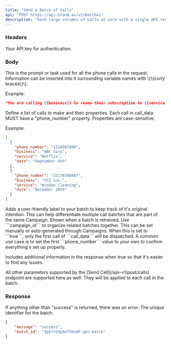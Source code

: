 ```yaml
---
title: "Send a Batch of Calls"
api: "POST https://api.bland.ai/v1/batches"
description: "Send large volumes of calls at once with a single API request."
---
```


### Headers

<ParamField header="authorization" type="string" required>
  Your API key for authentication.
</ParamField>

### Body

<ParamField body="base_prompt" type="string" required>
  This is the prompt or task used for all the phone calls in the request. Information can be inserted into it surrounding variable names with \{\{curly braces\}\}.

  Example: 
  ```json
  "You are calling {{business}} to renew their subscription to {{service}} before it expires on {{date}}."
  ```
</ParamField>

<ParamField body="call_data" type="array" required>
  Define a list of calls to make and their properties. Each call in call_data MUST have a "phone_number" property. Properties are case-sensitive.

  Example:
```json
[
  {   
    "phone_number": "1234567890",
    "business": "ABC Corp",
    "service": "Netflix",
    "date": "September 4th"
  },
  {
    "phone_number": "32176540987",
    "business": "XYZ inc.",
    "service": "Window Cleaning",
    "date": "December 20th"
  }
]
```
</ParamField>

<ParamField body="label" type="string">
  Adds a user-friendly label to your batch to keep track of it's original intention. This can help differentiate multiple call batches that are part of the same Campaign. Shown when a batch is retreived.
</ParamField>

<ParamField body="campaign_id" type="string">
  Use ```campaign_id``` to organize related batches together. This can be set manually or auto-generated through Campaigns. 
</ParamField>

<ParamField body="test_mode" type="boolean" default="false">
  When this is set to ```true```, only the first call of ```call_data``` will be dispatched. A common use case is to set the first ```phone_number``` value to your own to confirm everything's set up properly.

  Includes additional information in the response when true so that it's easier to find any issues.
</ParamField>

<ParamField body="*">
    All other parameters supported by the [Send Call](/api-v1/post/calls) endpoint are supported here as well. They will be applied to each call in the batch.
</ParamField>

### Response

<ResponseField name="message" type="string">
  If anything other than "success" is returned, there was an error.
</ResponseField>

<ResponseField name="batch_id" type="string">
  The unique identifier for the batch.
</ResponseField>

<ResponseExample>

```json Response
{
    "message": "success",
    "batch_id": "3p$7rQ3p9sT5bzmF-gen-batch"
}
```

</ResponseExample>

